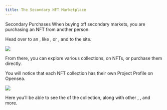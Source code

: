 ```yaml
---
title: The Secondary NFT Marketplace
---
```


Secondary Purchases When buying off secondary markets, you are purchasing an NFT from another person.

Head over to an <Nutshell children="NFT Marketplace" glossaryEntry="content/glossary/nft_marketplace.mdx" />, like <Nutshell children="Opensea" glossaryEntry="content/glossary/opensea.mdx" />, or <Nutshell children="Rarible" />, and <Nutshell children="connect" glossaryEntry="content/glossary/CH2-Connect-wallet.mdx" /> to the site.

![](/assets/opensea-marketplace-example.png)

From there, you can explore various collections, <Nutshell children="make offers" glossaryEntry="content/glossary/CH2-Make-offers.mdx" />   on NFTs, or purchase them directly.

You will notice that each NFT collection has their own Project Profile on Opensea.

![](/assets/opensea-lilnouns-marketplace-example.png)

Here you’ll be able to see the <Nutshell children="floor price" glossaryEntry="content/glossary/floor_price.mdx" /> of the collection, along with other <Nutshell children="collection attributes" />, <Nutshell children="traits" glossaryEntry="" />, and more.
